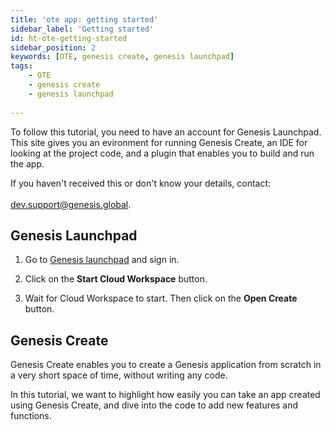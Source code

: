 ```yaml
---
title: 'ote app: getting started'
sidebar_label: 'Getting started'
id: ht-ote-getting-started
sidebar_position: 2
keywords: [OTE, genesis create, genesis launchpad]
tags:
    - OTE
    - genesis create
    - genesis launchpad
 
---
```




To follow this tutorial, you need to have an account for Genesis Launchpad. This site gives you an evironment for running Genesis Create, an IDE for looking at the project code, and a plugin that enables you to build and run the app.

If you haven't received this or don't know your details, contact:<br></br> dev.support@genesis.global.

## Genesis Launchpad

1. Go to [Genesis launchpad](https://launchpad.genesis.global/) and sign in.

2. Click on the **Start Cloud Workspace** button. 

3. Wait for Cloud Workspace to start. Then click on the **Open Create** button.

## Genesis Create

Genesis Create enables you to create a Genesis application from scratch in a very short space of time, without writing any code.

In this tutorial, we want to highlight how easily you can take an app created using Genesis Create, and dive into the code to add new features and functions.


